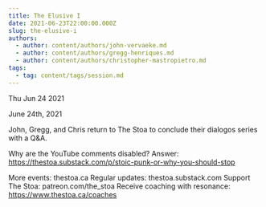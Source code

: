 ```yaml
---
title: The Elusive I
date: 2021-06-23T22:00:00.000Z
slug: the-elusive-i
authors:
  - author: content/authors/john-vervaeke.md
  - author: content/authors/gregg-henriques.md
  - author: content/authors/christopher-mastropietro.md
tags:
  - tag: content/tags/session.md
---
```






Thu Jun 24 2021

June 24th, 2021

John, Gregg, and Chris return to The Stoa to conclude their dialogos series with a Q&A.

Why are the YouTube comments disabled? Answer: https://thestoa.substack.com/p/stoic-punk-or-why-you-should-stop

More events: thestoa.ca
Regular updates: thestoa.substack.com
Support The Stoa: patreon.com/the_stoa
Receive coaching with resonance: https://www.thestoa.ca/coaches


